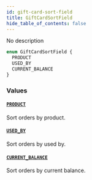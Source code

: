 ```yaml
---
id: gift-card-sort-field
title: GiftCardSortField
hide_table_of_contents: false
---
```


No description

```graphql
enum GiftCardSortField {
  PRODUCT
  USED_BY
  CURRENT_BALANCE
}
```

### Values

#### [`PRODUCT`](#)

Sort orders by product.

#### [`USED_BY`](#)

Sort orders by used by.

#### [`CURRENT_BALANCE`](#)

Sort orders by current balance.

